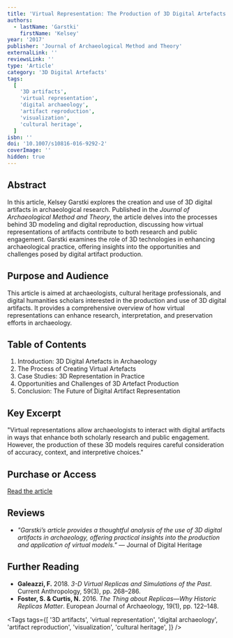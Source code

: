 ```yaml
---
title: 'Virtual Representation: The Production of 3D Digital Artefacts'
authors:
  - lastName: 'Garstki'
    firstName: 'Kelsey'
year: '2017'
publisher: 'Journal of Archaeological Method and Theory'
externalLink: ''
reviewsLink: ''
type: 'Article'
category: '3D Digital Artefacts'
tags:
  [
    '3D artifacts',
    'virtual representation',
    'digital archaeology',
    'artifact reproduction',
    'visualization',
    'cultural heritage',
  ]
isbn: ''
doi: '10.1007/s10816-016-9292-2'
coverImage: ''
hidden: true
---
```


## Abstract

In this article, Kelsey Garstki explores the creation and use of 3D digital artifacts in archaeological research. Published in the _Journal of Archaeological Method and Theory_, the article delves into the processes behind 3D modeling and digital reproduction, discussing how virtual representations of artifacts contribute to both research and public engagement. Garstki examines the role of 3D technologies in enhancing archaeological practice, offering insights into the opportunities and challenges posed by digital artifact production.

## Purpose and Audience

This article is aimed at archaeologists, cultural heritage professionals, and digital humanities scholars interested in the production and use of 3D digital artifacts. It provides a comprehensive overview of how virtual representations can enhance research, interpretation, and preservation efforts in archaeology.

## Table of Contents

1. Introduction: 3D Digital Artefacts in Archaeology
2. The Process of Creating Virtual Artefacts
3. Case Studies: 3D Representation in Practice
4. Opportunities and Challenges of 3D Artefact Production
5. Conclusion: The Future of Digital Artifact Representation

## Key Excerpt

"Virtual representations allow archaeologists to interact with digital artifacts in ways that enhance both scholarly research and public engagement. However, the production of these 3D models requires careful consideration of accuracy, context, and interpretive choices."

## Purchase or Access

[Read the article](https://link.springer.com/article/10.1007/s10816-016-9292-2)

## Reviews

- _"Garstki’s article provides a thoughtful analysis of the use of 3D digital artifacts in archaeology, offering practical insights into the production and application of virtual models."_ — Journal of Digital Heritage

## Further Reading

- **Galeazzi, F.** 2018. _3-D Virtual Replicas and Simulations of the Past_. Current Anthropology, 59(3), pp. 268–286.
- **Foster, S. & Curtis, N.** 2016. _The Thing about Replicas—Why Historic Replicas Matter_. European Journal of Archaeology, 19(1), pp. 122–148.

<Tags
  tags={[
    '3D artifacts',
    'virtual representation',
    'digital archaeology',
    'artifact reproduction',
    'visualization',
    'cultural heritage',
  ]}
/>
